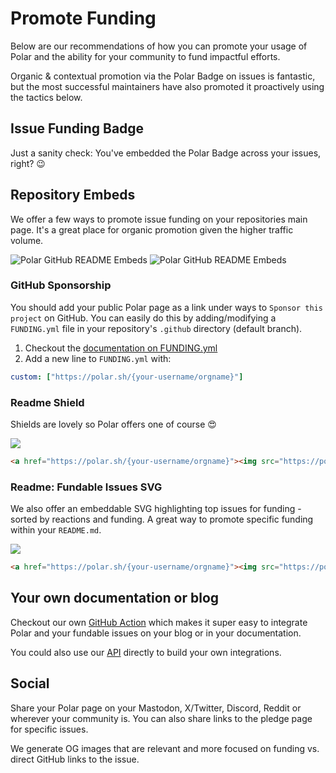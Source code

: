 # Promote Funding

Below are our recommendations of how you can promote your usage of Polar and the
ability for your community to fund impactful efforts.

Organic & contextual promotion via the Polar Badge on issues is fantastic, but
the most successful maintainers have also promoted it proactively using the
tactics below.

## Issue Funding Badge

Just a sanity check: You've embedded the Polar Badge across your issues, right? 😉

## Repository Embeds

We offer a few ways to promote issue funding on your repositories main page.
It's a great place for organic promotion given the higher traffic volume.

![Polar GitHub README Embeds](../polar-embeds.light.jpg)
![Polar GitHub README Embeds](../polar-embeds.dark.jpg)

### GitHub Sponsorship

You should add your public Polar page as a link under ways to `Sponsor this
project` on GitHub. You can easily do this by adding/modifying a `FUNDING.yml`
file in your repository's `.github` directory (default branch).

1. Checkout the [documentation on FUNDING.yml](https://docs.github.com/en/repositories/managing-your-repositorys-settings-and-features/customizing-your-repository/displaying-a-sponsor-button-in-your-repository)
2. Add a new line to `FUNDING.yml` with:

```yml
custom: ["https://polar.sh/{your-username/orgname}"]
```

### Readme Shield

Shields are lovely so Polar offers one of course 😍

<a href="https://polar.sh/polarsource"><img src="https://polar.sh/embed/seeks-funding-shield.svg?org=polarsource" /></a>

```md
<a href="https://polar.sh/{your-username/orgname}"><img src="https://polar.sh/embed/seeks-funding-shield.svg?org={your-username/orgname}" /></a>
```


### Readme: Fundable Issues SVG

We also offer an embeddable SVG highlighting top issues for funding - sorted by
reactions and funding. A great way to promote specific funding within your
`README.md`.

<a href="https://polar.sh/polarsource"><img src="https://polar.sh/embed/fund-our-backlog.svg?org=polarsource" /></a>

```md
<a href="https://polar.sh/{your-username/orgname}"><img src="https://polar.sh/embed/fund-our-backlog.svg?org={your-username/orgname}" /></a>
```


## Your own documentation or blog

Checkout our own [GitHub Action](/api/github-action) which makes it super
easy to integrate Polar and your fundable issues on your blog or in your
documentation.

You could also use our [API](/api) directly to build your own integrations.

## Social

Share your Polar page on your Mastodon, X/Twitter, Discord, Reddit or wherever
your community is. You can also share links to the pledge page for specific
issues.

We generate OG images that are relevant and more focused on funding vs. direct
GitHub links to the issue.
